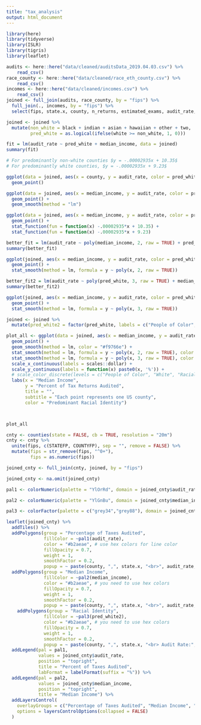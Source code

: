 ```yaml
---
title: "tax_analysis"
output: html_document
---
```


```r
library(here)
library(tidyverse)
library(ISLR)
library(tigris)
library(leaflet)
```

```r
audits <- here::here("data/cleaned/auditsData_2019.04.03.csv") %>%
    read_csv()
race_county <- here::here("data/cleaned/race_eth_county.csv") %>%
    read_csv()
incomes <- here::here("data/cleaned/incomes.csv") %>%
    read_csv()
joined <- full_join(audits, race_county, by = "fips") %>%
  full_join(., incomes, by = "fips") %>% 
  select(fips, state.x, county, n_returns, estimated_exams, audit_rate, white, black, indian, asian, hawaiian, other, two, non_his, hispanic, median_income) 
```

```r
joined <- joined %>%
  mutate(non_white = black + indian + asian + hawaiian + other + two, 
         pred_white = as.logical(ifelse(white >= non_white, 1, 0)))
```


```r
fit = lm(audit_rate ~ pred_white + median_income, data = joined)
summary(fit)
```

```r
# For predominantly non-white counties $y = -.00002935x + 10.35$
# For predominantly white counties, $y = -.00002935x + 9.23$
```


```r
ggplot(data = joined, aes(x = county, y = audit_rate, color = pred_white)) +
  geom_point() 
```

```r
ggplot(data = joined, aes(x = median_income, y = audit_rate, color = pred_white)) +
  geom_point() + 
  geom_smooth(method = "lm")
```


```r
ggplot(data = joined, aes(x = median_income, y = audit_rate, color = pred_white)) +
  geom_point() +
  stat_function(fun = function(x) -.00002935*x + 10.35) +
  stat_function(fun = function(x) -.00002935*x + 9.23)
```

```r
better_fit = lm(audit_rate ~ poly(median_income, 2, raw = TRUE) + pred_white, data = joined)
summary(better_fit)
```

```r
ggplot(joined, aes(x = median_income, y = audit_rate, color = pred_white)) +
  geom_point() +
  stat_smooth(method = lm, formula = y ~ poly(x, 2, raw = TRUE))
```

```r
better_fit2 = lm(audit_rate ~ poly(pred_white, 3, raw = TRUE) + median_income, data = joined)
summary(better_fit2)
```

```r
ggplot(joined, aes(x = median_income, y = audit_rate, color = pred_white)) +
  geom_point() +
  stat_smooth(method = lm, formula = y ~ poly(x, 3, raw = TRUE))
```

```r
joined <- joined %>% 
  mutate(pred_white2 = factor(pred_white, labels = c("People of Color", "White")))

plot_all <- ggplot(data = joined, aes(x = median_income, y = audit_rate, color = pred_white2)) +
  geom_point() + 
  geom_smooth(method = lm, color = "#f9766e") +
  stat_smooth(method = lm, formula = y ~ poly(x, 2, raw = TRUE), color = "#7caf00") +
  stat_smooth(method = lm, formula = y ~ poly(x, 3, raw = TRUE), color = "#c77cff") +
  scale_x_continuous(labels = scales::dollar) +
  scale_y_continuous(labels = function(x) paste0(x, '%')) +
  # scale_color_discrete(levels = c("People of Color", "White", "Racial Data not Available")) +
  labs(x = "Median Income",
       y = "Percent of Tax Returns Audited",
       title = "",
       subtitle = "Each point represents one US county", 
       color = "Predominant Racial Identity")



plot_all
```

```r
cnty <- counties(state = FALSE, cb = TRUE, resolution = "20m")
cnty <- cnty %>% 
  unite(fips, c(STATEFP, COUNTYFP), sep = "", remove = FALSE) %>%
  mutate(fips = str_remove(fips, "^0+"), 
         fips = as.numeric(fips))

joined_cnty <- full_join(cnty, joined, by = "fips")

joined_cnty <- na.omit(joined_cnty)

pal1 <- colorNumeric(palette = "YlOrRd", domain = joined_cnty$audit_rate)

pal2 <- colorNumeric(palette = "YlGnBu", domain = joined_cnty$median_income)

pal3 <- colorFactor(palette = c("grey34","grey88"), domain = joined_cnty$pred_white2)
```

```r
leaflet(joined_cnty) %>%
  addTiles() %>%
  addPolygons(group = "Percentage of Taxes Audited",
              fillColor = ~pal1(audit_rate), 
              color = "#b2aeae", # use hex colors for line color
              fillOpacity = 0.7, 
              weight = 1, 
              smoothFactor = 0.2,
              popup = ~ paste(county, ",", state.x, "<br>", audit_rate, "<br>", median_income)) %>%
  addPolygons(group = "Median Income",
              fillColor = ~pal2(median_income),
              color = "#b2aeae", # you need to use hex colors
              fillOpacity = 0.7,
              weight = 1,
              smoothFactor = 0.2,
              popup = ~ paste(county, ",", state.x, "<br>", audit_rate, "<br>", median_income)) %>%
    addPolygons(group = "Racial Identity",
              fillColor = ~pal3(pred_white2),
              color = "#b2aeae", # you need to use hex colors
              fillOpacity = 0.7,
              weight = 1,
              smoothFactor = 0.2,
              popup = ~ paste(county, ",", state.x, "<br> Audit Rate:", audit_rate, "<br> Median Income: $", median_income)) %>%
  addLegend(pal = pal1, 
            values = joined_cnty$audit_rate, 
            position = "topright", 
            title = "Percent of Taxes Audited",
            labFormat = labelFormat(suffix = "%")) %>%
  addLegend(pal = pal2, 
            values = joined_cnty$median_income, 
            position = "topright", 
            title = "Median Income") %>%
  addLayersControl(
    overlayGroups = c("Percentage of Taxes Audited", "Median Income", "Racial Identity"),
    options = layersControlOptions(collapsed = FALSE)
  )

```






